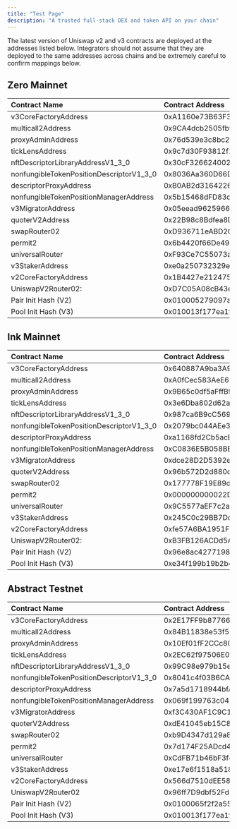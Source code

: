 ```yaml
---
title: "Test Page"
description: "A trusted full-stack DEX and token API on your chain"
---
```


The latest version of Uniswap v2 and v3 contracts are deployed at the addresses listed below. Integrators should not assume that they are deployed to the same addresses across chains and be extremely careful to confirm mappings below.

## Zero Mainnet

| Contract Name                            | Contract Address                                                   |
| :--------------------------------------- | :----------------------------------------------------------------- |
| v3CoreFactoryAddress                     | 0xA1160e73B63F322ae88cC2d8E700833e71D0b2a1                         |
| multicall2Address                        | 0x9CA4dcb2505fbf536F6c54AA0a77C79f4fBC35C0                         |
| proxyAdminAddress                        | 0x76d539e3c8bc2A565D22De95B0671A963667C4aD                         |
| tickLensAddress                          | 0x9c7d30F93812f143b6Efa673DB8448EfCB9f747E                         |
| nftDescriptorLibraryAddressV1_3_0        | 0x30cF3266240021f101e388D9b80959c42c068C7C                         |
| nonfungibleTokenPositionDescriptorV1_3_0 | 0x8036Aa360D66D15eBf3E9a310393e8E7C92BDcf4                         |
| descriptorProxyAddress                   | 0xB0AB2d31642262F6bF68bF6E2C4FC05bb2C2db6d                         |
| nonfungibleTokenPositionManagerAddress   | 0x5b15468dFD83cF9192082d4510034c9431bb05eB                         |
| v3MigratorAddress                        | 0x05eead9625966847d60774Cf2c3b004AfBC45314                         |
| quoterV2Address                          | 0x22B98c8Bdfea8D928101eEC40Af634ff37804997                         |
| swapRouter02                             | 0xD936711eABD2Ce52747d7122757316C7DFe3599b                         |
| permit2                                  | 0x6b4420f66De496D18A6c36367cf7f1440fd9289f                         |
| universalRouter                          | 0xF93Ce7C55073aE244f4a5C810924D790C65F742E                         |
| v3StakerAddress                          | 0xe0a250732329ea5C3933b7bd70cB32cDdbBC0FB0                         |
| v2CoreFactoryAddress                     | 0x1B4427e212475B12e62f0f142b8AfEf3BC18B559                         |
| UniswapV2Router02:                       | 0xD7C05A08cB43e99d596B606A1c03EA2F21289d94                         |
| Pair Init Hash (V2)                      | 0x010005279097a5c2093daa79c75905339804c21bc53dc3391ea5440ae1191045 |
| Pool Init Hash (V3)                      | 0x010013f177ea1fcbc4520f9a3ca7cd2d1d77959e05aa66484027cb38e712aeed |

## Ink Mainnet

| Contract Name                            | Contract Address                                                   |
| :--------------------------------------- | :----------------------------------------------------------------- |
| v3CoreFactoryAddress                     | 0x640887A9ba3A9C53Ed27D0F7e8246A4F933f3424                         |
| multicall2Address                        | 0xA0fCec583AeE6176527C07B198e5561722332014                         |
| proxyAdminAddress                        | 0x9B65c0df5aFffB95E75Aa5cAD81F3Fe2368446f1                         |
| tickLensAddress                          | 0x3e6Dba802d62aba2361Dd632fbC9f547AA6789aE                         |
| nftDescriptorLibraryAddressV1_3_0        | 0x987ca6B9cC569dE1a0340d2465DA8E4Aa4B14aa5                         |
| nonfungibleTokenPositionDescriptorV1_3_0 | 0x2079bc044AEe33146bB63674DC2502c69E821Af9                         |
| descriptorProxyAddress                   | 0xa1168fd2Cb5acEC1F0B100593A1858f47b399A7B                         |
| nonfungibleTokenPositionManagerAddress   | 0xC0836E5B058BBE22ae2266e1AC488A1A0fD8DCE8                         |
| v3MigratorAddress                        | 0xdce28D2D5392e19091Fe59d9750B3202EbE80641                         |
| quoterV2Address                          | 0x96b572D2d880cf2Fa2563651BD23ADE6f5516652                         |
| swapRouter02                             | 0x177778F19E89dD1012BdBe603F144088A95C4B53                         |
| permit2                                  | 0x000000000022D473030F116dDEE9F6B43aC78BA3                         |
| universalRouter                          | 0x9C5577aEF7c2a5C80aA62bA5420170F6b4a302FF                         |
| v3StakerAddress                          | 0x245C0c29BB7Dd9D1fa6A0713ABFeb81439Ffa870                         |
| v2CoreFactoryAddress                     | 0xfe57A6BA1951F69aE2Ed4abe23e0f095DF500C04                         |
| UniswapV2Router02:                       | 0xB3FB126ACDd5AdCA2f50Ac644a7a2303745f18b4                         |
| Pair Init Hash (V2)                      | 0x96e8ac4277198ff8b6f785478aa9a39f403cb768dd02cbee326c3e7da348845f |
| Pool Init Hash (V3)                      | 0xe34f199b19b2b4f47f68442619d555527d244f78a3297ea89325f843f87b8b54 |

## Abstract Testnet

| Contract Name                            | Contract Address                                                   |
| :--------------------------------------- | :----------------------------------------------------------------- |
| v3CoreFactoryAddress                     | 0x2E17FF9b877661bDFEF8879a4B31665157a960F0                         |
| multicall2Address                        | 0x84B11838e53f53DBc1fca7a6413cDd2c7Ab15DB8                         |
| proxyAdminAddress                        | 0x10Ef01fF2CCc80BdDAF51dF91814e747ae61a5f1                         |
| tickLensAddress                          | 0x2EC62f97506E0184C423B01c525ab36e1c61f78A                         |
| nftDescriptorLibraryAddressV1_3_0        | 0x99C98e979b15eD958d0dfb8F24D8EfFc2B41f9Fe                         |
| nonfungibleTokenPositionDescriptorV1_3_0 | 0x8041c4f03B6CA2EC7b795F33C10805ceb98733dB                         |
| descriptorProxyAddress                   | 0x7a5d1718944bfA246e42c8b95F0a88E37bAC5495                         |
| nonfungibleTokenPositionManagerAddress   | 0x069f199763c045A294C7913E64bA80E5F362A5d7                         |
| v3MigratorAddress                        | 0xf3C430AF1C9C18d414b5cf890BEc08789431b6Ed                         |
| quoterV2Address                          | 0xdE41045eb15C8352413199f35d6d1A32803DaaE2                         |
| swapRouter02                             | 0xb9D4347d129a83cBC40499Cd4fF223dE172a70dF                         |
| permit2                                  | 0x7d174F25ADcd4157EcB5B3448fEC909AeCB70033                         |
| universalRouter                          | 0xCdFB71b46bF3f44FC909B5B4Eaf4967EC3C5B4e5                         |
| v3StakerAddress                          | 0xe17e6f1518a5185f646eB34Ac5A8055792bD3c9D                         |
| v2CoreFactoryAddress                     | 0x566d7510dEE58360a64C9827257cF6D0Dc43985E                         |
| UniswapV2Router02                        | 0x96ff7D9dbf52FdcAe79157d3b249282c7FABd409                         |
| Pair Init Hash (V2)                      | 0x0100065f2f2a556816a482652f101ddda2947216a5720dd91a79c61709cbf2b8 |
| Pool Init Hash (V3)                      | 0x010013f177ea1fcbc4520f9a3ca7cd2d1d77959e05aa66484027cb38e712aeed |
